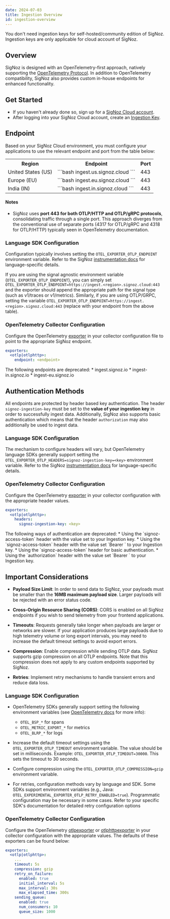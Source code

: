 ```yaml
---
date: 2024-07-03
title: Ingestion Overview
id: ingestion-overview
---
```


<Admonition type="info">
You don't need ingestion keys for self-hosted/community edition of SigNoz. Ingestion keys are only applicable for cloud account of SigNoz.
</Admonition>

## Overview

SigNoz is designed with an OpenTelemetry-first approach, natively supporting the [OpenTelemetry Protocol](https://github.com/open-telemetry/opentelemetry-proto/blob/main/docs/specification.md). In addition to OpenTelemetry compatibility, SigNoz also provides custom in-house endpoints for enhanced functionality.

## Get Started

* If you haven't already done so, sign up for a [SigNoz Cloud account](https://signoz.io/teams/).
* After logging into your SigNoz Cloud account, create an [Ingestion Key](/docs/ingestion/signoz-cloud/keys/).

## Endpoint

Based on your SigNoz Cloud environment, you must configure your applications to use the relevant endpoint and port from the table below:

<div style={{display: "flex", justifyContent: "center", width: "100%"}}>
<table style={{width: "80%", display:"table"}}>
  <tr>
    <th className="px-6 border-white-200" style={{textAlign:"center", width: "30%"}}>Region</th>
    <th className="px-6 border-white-200" style={{textAlign:"center", width: "60%"}}>Endpoint</th>
    <th className="px-6 border-white-200" style={{textAlign:"center", width: "10%"}}>Port</th>
  </tr>
  <tr>
      <td className="px-6 border-white-200 font-bold p-0" style={{textAlign:"center"}}>United States (US)</td>
      <td className="px-6 border-white-200 p-0" style={{textAlign:"left"}}>
      ```bash
      ingest.us.signoz.cloud
      ```
      </td>
      <td className="px-6 border-white-200 p-0" style={{textAlign:"center"}}>443</td>
  </tr>
  <tr>
      <td className="px-6 border-white-200 font-bold p-0" style={{textAlign:"center"}}>Europe (EU)</td>
      <td className="px-6 border-white-200 p-0" style={{textAlign:"left"}}>
      ```bash
      ingest.eu.signoz.cloud
      ```
      </td>
      <td className="px-6 border-white-200 p-0" style={{textAlign:"center"}}>443</td>
  </tr>
  <tr style={{textAlign:"center", borderTop: 0}}>
      <td className="px-6 border-white-200 font-bold p-0" style={{textAlign:"center"}}>India (IN)</td>
      <td className="px-6 border-white-200 p-0" style={{textAlign:"left"}}>
      ```bash
      ingest.in.signoz.cloud
      ```
      </td>
      <td className="px-6 border-white-200 p-0" style={{textAlign:"center"}}>443</td>
  </tr>
</table>
</div>

#### Notes
- SigNoz uses **port 443 for both OTLP/HTTP and OTLP/gRPC protocols**, consolidating traffic through a single port. This approach diverges from the conventional use of separate ports (4317 for OTLP/gRPC and 4318 for OTLP/HTTP) typically seen in OpenTelemetry documentation.

### Language SDK Configuration
Configuration typically involves setting the `OTEL_EXPORTER_OTLP_ENDPOINT` environment variable. Refer to the SigNoz [instrumentation docs](/docs/instrumentation/) for language-specific details.

If you are using the signal agnostic environment variable (`OTEL_EXPORTER_OTLP_ENDPOINT`), you can simply set `OTEL_EXPORTER_OTLP_ENDPOINT=https://ingest.<region>.signoz.cloud:443` and the exporter should append the appropriate path for the signal type (such as v1/traces or v1/metrics). Similarly, if you are using OTLP/GRPC, setting the variable `OTEL_EXPORTER_OTLP_ENDPOINT=https://ingest.<region>.signoz.cloud:443` (replace with your endpoint from the above table).

### OpenTelemetry Collector Configuration
Configure the OpenTelemetry [exporter](https://opentelemetry.io/docs/specs/otel/protocol/exporter/) in your collector configuration file to point to the appropriate SigNoz endpoint.

```yaml
exporters:
  <otlp|otlphttp>:
    endpoint: <endpoint>
```

<Admonition type="warning" title="Deprecation Notice">
The following endpoints are deprecated:
* ingest.signoz.io
* ingest-in.signoz.io
* ingest-eu.signoz.io
</Admonition>

## Authentication Methods

All endpoints are protected by header based key authentication. The header `signoz-ingestion-key` must be set to the **value of your ingestion key** in order to successfully ingest data. Additionally, SigNoz also supports basic authentication which means that the header `authorization` may also additionally be used to ingest data.

### Language SDK Configuration
The mechanism to configure headers will vary, but OpenTelemetry language SDKs generally support setting the `OTEL_EXPORTER_OTLP_HEADERS=signoz-ingestion-key=<key>` environment variable. Refer to the SigNoz [instrumentation docs](/docs/instrumentation/) for language-specific details.

### OpenTelemetry Collector Configuration
Configure the OpenTelemetry [exporter](https://opentelemetry.io/docs/specs/otel/protocol/exporter/) in your collector configuration with the appropriate header values.

```yaml
exporters:
  <otlp|otlphttp>:
    headers:
      signoz-ingestion-key: <key>
```

<Admonition type="warning" title="Deprecation Notice">
The following ways of authentication are deprecated:
* Using the `signoz-access-token` header with the value set to your Ingestion key.
* Using the `signoz-access-token` header with the value set `Bearer <key>` to your Ingestion key. 
* Using the `signoz-access-token` header for basic authentication. 
* Using the `authorization` header with the value set `Bearer <key>` to your Ingestion key. 
</Admonition>

## Important Considerations


* **Payload Size Limit**: In order to send data to SigNoz, your payloads must be smaller than the **16MB maximum payload size**. Larger payloads will be rejected with an error status code.

* **Cross-Origin Resource Sharing (CORS)**: CORS is enabled on all SigNoz endpoints if you wish to send telemetry from your frontend applications.

* **Timeouts**: Requests generally take longer when payloads are larger or networks are slower. If your application produces large payloads due to high telemetry volume or long export intervals, you may need to increase the default timeout settings to avoid export errors.

* **Compression**: Enable compression while sending OTLP data. SigNoz supports gzip compression on all OTLP endpoints. Note that this compression does not apply to any custom endpoints supported by SigNoz.

* **Retries**: Implement retry mechanisms to handle transient errors and reduce data loss.

### Language SDK Configuration

* OpenTelemetry SDKs generally support setting the following environment variables (see [OpenTelemetry docs](https://opentelemetry.io/docs/specs/otel/configuration/sdk-environment-variables/) for more info):
  - `OTEL_BSP_*` for spans
  - `OTEL_METRIC_EXPORT_*` for metrics
  - `OTEL_BLRP_*` for logs

* Increase the default timeout settings using the `OTEL_EXPORTER_OTLP_TIMEOUT` environment variable. The value should be set in milliseconds. Example: `OTEL_EXPORTER_OTLP_TIMEOUT=30000`. This sets the timeout to 30 seconds.

* Configure compression using the `OTEL_EXPORTER_OTLP_COMPRESSION=gzip` environment variable.

* For retries, configuration methods vary by language and SDK. Some SDKs support environment variables (e.g., Java: `OTEL_EXPERIMENTAL_EXPORTER_OTLP_RETRY_ENABLED=true`). Programmatic configuration may be necessary in some cases. Refer to your specific SDK's documentation for detailed retry configuration options

### OpenTelemetry Collector Configuration
Configure the OpenTelemetry [otlpexporter](https://github.com/open-telemetry/opentelemetry-collector/blob/main/exporter/otlpexporter/README.md) or [otlphttpexporter](https://github.com/open-telemetry/opentelemetry-collector/blob/main/exporter/otlphttpexporter/README.md) in your collector configuration with the appropriate values. The defaults of these exporters can be found below:

```yaml
exporters:
  <otlp|otlphttp>:
    ...
    timeout: 5s
    compression: gzip
    retry_on_failure:
      enabled: true
      initial_interval: 5s
      max_interval: 30s
      max_elapsed_time: 300s
    sending_queue:
      enabled: true
      num_consumers: 10
      queue_size: 1000
```
